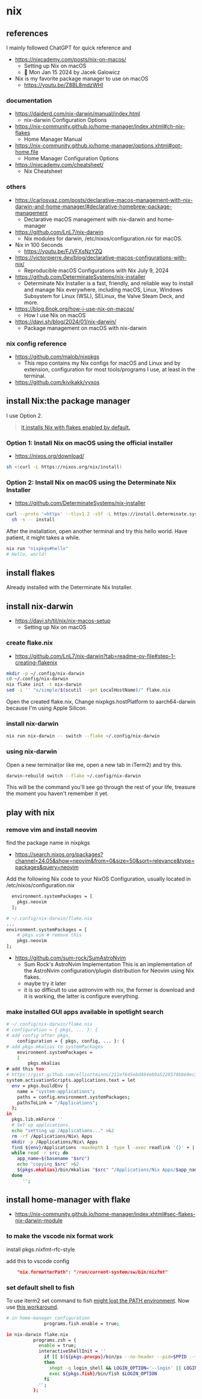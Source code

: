 # nix

## references

I mainly followed ChatGPT for quick reference and

- https://nixcademy.com/posts/nix-on-macos/
  - Setting up Nix on macOS
  - 📆 Mon Jan 15 2024 by Jacek Galowicz
- Nix is my favorite package manager to use on macOS
  - https://youtu.be/Z8BL8mdzWHI

### documentation

- https://daiderd.com/nix-darwin/manual/index.html
  - nix-darwin Configuration Options
- https://nix-community.github.io/home-manager/index.xhtml#ch-nix-flakes
  - Home Manager Manual
- https://nix-community.github.io/home-manager/options.xhtml#opt-home.file
  - Home Manager Configuration Options
- https://nixcademy.com/cheatsheet/
  - Nix Cheatsheet

### others

- https://carlosvaz.com/posts/declarative-macos-management-with-nix-darwin-and-home-manager/#declarative-homebrew-package-management
  - Declarative macOS management with nix-darwin and home-manager
- https://github.com/LnL7/nix-darwin
  - Nix modules for darwin, /etc/nixos/configuration.nix for macOS.
- Nix in 100 Seconds
  - https://youtu.be/FJVFXsNzYZQ
- https://victorpierre.dev/blog/declarative-macos-configurations-with-nix/
  - Reproducible macOS Configurations with Nix July 9, 2024
- https://github.com/DeterminateSystems/nix-installer
  - Determinate Nix Installer is a fast, friendly, and reliable way to install and manage Nix everywhere, including macOS, Linux, Windows Subsystem for Linux (WSL), SELinux, the Valve Steam Deck, and more. 
- https://blog.6nok.org/how-i-use-nix-on-macos/
  - How I use Nix on macOS
- https://davi.sh/blog/2024/01/nix-darwin/
  - Package management on macOS with nix-darwin

### nix config reference

- https://github.com/malob/nixpkgs
  - This repo contains my Nix configs for macOS and Linux and by extension, configuration for most tools/programs I use, at least in the terminal.
- https://github.com/kivikakk/vyxos

## install Nix:the package manager

I use Option 2. 

> [It installs Nix with flakes enabled by default.](https://github.com/DeterminateSystems/nix-installer)

### Option 1: Install Nix on macOS using the official installer

- https://nixos.org/download/

```bash
sh <(curl -L https://nixos.org/nix/install)
```

### Option 2: Install Nix on macOS using the Determinate Nix Installer

- https://github.com/DeterminateSystems/nix-installer

```bash
curl --proto '=https' --tlsv1.2 -sSf -L https://install.determinate.systems/nix | \
  sh -s -- install
```

After the installation, open another terminal and try this hello world. Have patient, it might takes a while.

```bash
nix run "nixpkgs#hello"
# Hello, world!
```

## install flakes 

Already installed with the Determinate Nix Installer.

## install nix-darwin

- https://davi.sh/til/nix/nix-macos-setup
  - Setting up Nix on macOS

### create flake.nix

- https://github.com/LnL7/nix-darwin?tab=readme-ov-file#step-1-creating-flakenix

```bash
mkdir -p ~/.config/nix-darwin
cd ~/.config/nix-darwin
nix flake init -t nix-darwin
sed -i '' "s/simple/$(scutil --get LocalHostName)/" flake.nix
```

Open the created flake.nix, Change nixpkgs.hostPlatform to aarch64-darwin because I'm using Apple Silicon.

### install nix-darwin

```bash
nix run nix-darwin -- switch --flake ~/.config/nix-darwin
```

### using nix-darwin

Open a new terminal(or like me, open a new tab in iTerm2) and try this.

```bash
darwin-rebuild switch --flake ~/.config/nix-darwin
```

This will be the command you'll see go through the rest of your life, treasure the moment you haven't remember it yet.

## play with nix

### remove vim and install neovim

find the package name in nixpkgs

- https://search.nixos.org/packages?channel=24.05&show=neovim&from=0&size=50&sort=relevance&type=packages&query=neovim

Add the following Nix code to your NixOS Configuration, usually located in /etc/nixos/configuration.nix

```bash
  environment.systemPackages = [
    pkgs.neovim
  ];
```
  

```bash
# ~/.config/nix-darwin/flake.nix
...
environment.systemPackages = [
    # pkgs.vim # remove this 
    pkgs.neovim
];
```

- https://github.com/sum-rock/SumAstroNvim
  - Sum Rock's AstroNvim Implementation This is an implementation of the AstroNvim configuration/plugin distribution for Neovim using Nix flakes.
  - maybe try it later
  - it is so difficult to use astronvim with nix, the former is download and it is working, the latter is configure everything.

### make installed GUI apps available in spotlight search

```bash
# ~/.config/nix-darwin/flake.nix
# configuration = { pkgs, ... }: {
# add config after pkgs,
    configuration = { pkgs, config, ... }: {
# add pkgs.mkalias to systemPackages
    environment.systemPackages =
    [
        pkgs.mkalias
# add this too
# https://gist.github.com/elliottminns/211ef645ebd484eb9a5228570bb60ec3?permalink_comment_id=5271771#gistcomment-5271771
system.activationScripts.applications.text = let
  env = pkgs.buildEnv {
    name = "system-applications";
    paths = config.environment.systemPackages;
    pathsToLink = "/Applications";
  };
in
  pkgs.lib.mkForce ''
  # Set up applications.
  echo "setting up /Applications..." >&2
  rm -rf /Applications/Nix\ Apps
  mkdir -p /Applications/Nix\ Apps
  find ${env}/Applications -maxdepth 1 -type l -exec readlink '{}' + |
  while read -r src; do
    app_name=$(basename "$src")
    echo "copying $src" >&2
    ${pkgs.mkalias}/bin/mkalias "$src" "/Applications/Nix Apps/$app_name"
  done
      '';
```

## install home-manager with flake

- https://nix-community.github.io/home-manager/index.xhtml#sec-flakes-nix-darwin-module

### to make the vscode nix format work

install pkgs.nixfmt-rfc-style


add this to vscode config

```json
    "nix.formatterPath": "/run/current-system/sw/bin/nixfmt"
```

### set default shell to fish

To use iterm2 set command to fish [might lost the PATH environment](https://github.com/LnL7/nix-darwin/issues/122). Now use [this workaround](https://nixos.wiki/wiki/Fish#Setting_fish_as_your_shell).

```bash
# in home-manager configuration
              programs.fish.enable = true;
```

```bash
in nix-darwin flake.nix
          programs.zsh = {
            enable = true;
            interactiveShellInit = ''
              if [[ $(${pkgs.procps}/bin/ps --no-header --pid=$PPID --format=comm) != "fish" && -z ''${BASH_EXECUTION_STRING} ]]
              then
                shopt -q login_shell && LOGIN_OPTION='--login' || LOGIN_OPTION=""
                exec ${pkgs.fish}/bin/fish $LOGIN_OPTION
              fi
            '';
          };
```
